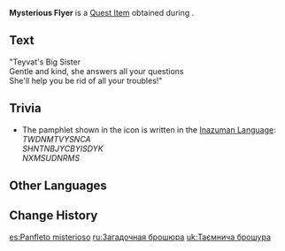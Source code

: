 {{Item Infobox
|id           = 101606
|image        = Item Mysterious Flyer.png
|type         = Quest Items
|description  = A pamphlet you obtained from the Ms. Hina Fan Club. You've got to say that the design looks kind of familiar...
|source1      = Obtained in [[Secret Identity]]: The Mysterious Pamphlet
|source2      = 
|source3      = 
|source4      = 
|source5      = 
|memento      = yes
}}
'''Mysterious Flyer''' is a [[Quest Item]] obtained during {{Quest|Secret Identity}}.

==Text==
"Teyvat's Big Sister<br>Gentle and kind, she answers all your questions<br>She'll help you be rid of all your troubles!"

==Trivia==
* The pamphlet shown in the icon is written in the [[Inazuman Language]]:<br>''TWDNMTVYSNCA''<br>''SHN{{tt|$|Genshin Impact Wiki notation for this symbol, see Inazuman Language}}TNBJYCBYISDYK''<br>''NXMSUDNRMS''

==Other Languages==
{{Other Languages
|en      = Mysterious Flyer
|zhs     = 谜之传单
|zhs_rm  = Mí zhī Chuándān
|zht     = 謎之傳單
|zht_rm  = Mí zhī Chuándān
|ja      = 謎のチラシ
|ja_rm   = Nazo no Chirashi
|ko      = 수수께끼의 전단지
|ko_rm   = Susukkekki-ui Jeondanji
|es      = Panfleto misterioso
|fr      = Dépliant mystérieux
|ru      = Загадочная брошюра
|th      = ใบปลิวลึกลับ
|th_rm   = 
|vi      = Truyền Đơn Huyền Bí
|de      = Geheimnisvolles Flugblatt
|id      = Pamflet Misterius
|pt      = Panfleto Misterioso
|tr      = Gizemli Broşür
|it      = Volantino misterioso
}}

==Change History==
{{Change History|2.3}}

[[es:Panfleto misterioso]]
[[ru:Загадочная брошюра]]
[[uk:Таємнича брошура]]